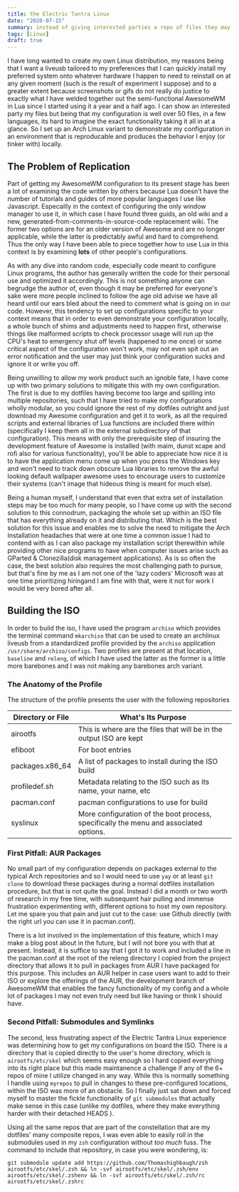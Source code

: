 ```yaml
---
title: the Electric Tantra Linux
date: "2020-07-15"
summary: instead of giving interested parties a repo of files they may browse through, I have opted to show them what my environment is like by giving them a live version of it to use by bundling it into a ISO.
tags: [Linux]
draft: true
---
```


I have long wanted to create my own Linux distribution, my reasons being that I want a liveusb tailored to my preferences that I can quickly install my preferred system onto whatever hardware I happen to need to reinstall on at any given moment (such is the result of experiment I suppose) and to a greater extent because screenshots or gifs do not really do justice to exactly what I have welded together out the semi-functional AwesomeWM in Lua since I started using it a year and a half ago. I can show an interested party my files but being that my configuration is well over 50 files, in a few languages, its hard to imagine the exact functionality taking it all in at a glance. So I set up an Arch Linux variant to demonstrate my configuration in an environment that is reproducable and produces the behavior I enjoy (or tinker with) locally. 

## The Problem of Replication

Part of getting my AwesomeWM configuration to its present stage has been a lot of examining the code written by others because Lua doesn't have the number of tutorials and guides of more popular languages I use like Javascript. Especailly in the context of configuring the only window manager to use it, in which case I have found three guids, an old wiki and a new, generated-from-comments-in-source-code replacement wiki. The former two options are for an older version of Awesome and are no longer applicable, while the latter is predictably awful and hard to comprehend. Thus the only way I have been able to piece together how to use Lua in this context is by examining **lots** of other people's configurations. 

As with any dive into random code, especially code meant to configure Linux programs, the author has generally written the code for their personal use and optimized it accordingly. This is not something anyone can begrudge the author of, even though it may be preferred for everyone's sake were more people inclined to follow the age old advise we have all heard until our ears bled about the need to comment what is going on in our code. However, this tendency to set up configurations specific to your context means that in order to even demonstrate your configuration locally, a whole bunch of shims and adjustments need to happen first, otherwise things like malformed scripts to check processor usage will run up the CPU's heat to emergency shut off levels (happened to me once) or some critical aspect of the configuration won't work, may not even spit out an error notification and the user may just think your configuration sucks and ignore it or write you off. 

Being unwilling to allow my work product such an ignoble fate, I have come up with two primary solutions to mitigate this with my own configuration. The first is due to my dotfiles having become too large and spilling into multiple repositories, such that I have tried to make my configurations wholly modular, so you could ignore the rest of my dotfiles outright and just download my Awesome configuration and get it to work, as all the required scripts and external libraries of Lua functions are included there within (specifically I keep them all in the external subdirectory of that configuration). This means with only the prerequisite step of insuring the development feature of Awesome is installed (with maim, dunst xcape and rofi also for various functionality), you'll be able to appreciate how nice it is to have the application menu come up when you press the Windows key and won't need to track down obscure Lua libraries to remove the awful looking default wallpaper awesome uses to encourage users to customize their systems (can't image that hideous thing is meant for much else). 

Being a human myself, I understand that even that extra set of installation steps may be too much for many people, so I have come up with the second solution to this connodrum, packaging the whole set up within an ISO file that has everything already on it and distributing that. Which is the best solution for this issue and enables me to solve the need to mitigate the Arch Installation headaches that were at one time a common issue I had to contend with as I can also package my installation script therewithin while providing other nice programs to have when computer issues arise such as GParted & Clonezilla(disk management applications). As is so often the case, the best solution also requires the most challenging path to pursue, but that's fine by me as I am not one of the 'lazy coders' Microsoft was at one time prioritizing hiringand I am fine with that, were it not for work I would be very bored after all. 

## Building the ISO

In order to build the iso, I have used the program `archiso` which provides the terminal command `mkarchiso` that can be used to create an archlinux liveusb from a standardized profile provided by the `archiso` application `/usr/share/archiso/configs`. Two profiles are present at that location, `baseline` and `releng`, of which I have used the latter as the former is a little more barebones and I was not making any barebones arch variant.   

### The Anatomy of the Profile
The structure of the profile presents the user with the following repositories

| Directory or File | What's Its Purpose |
|-------------------|--------------------|
| airootfs | This is where are the files that will be in the output ISO are kept |
| efiboot | For boot entries |
| packages.x86_64 | A list of packages to install during the ISO build |
| profiledef.sh | Metadata relating to the ISO such as its name, your name, etc | 
| pacman.conf | pacman configurations to use for build |
| syslinux | More configuration of the boot process, specifically the menu and associated options. |

### First Pitfall: AUR Packages 
No small part of my configuration depends on packages external to the typical Arch repositories and so I would need to use `yay` or at least `git clone` to download these packages during a normal dotfiles installation procedure, but that is not quite the goal. Instead I did a month or two worth of research in my free time, with subsequent hair pulling and immense frustration experimenting with, different options to host my own repository. Let me spare you that pain and just cut to the case: use Github directly (with the right url you can use it in pacman.conf). 

There is a lot involved in the implementation of this feature, which I may make a blog post about in the future, but I will not bore you with that at present. Instead, it is suffice to say that I got it to work and included a line in the pacman.conf at the root of the releng directory I copied from the project directory that allows it to pull in packages from AUR I have packaged for this purpose. This includes an AUR helper in case users want to add to their ISO or explore the offerings of the AUR, the development branch of AwesomeWM that enables the fancy functionality of my config and a whole lot of packages I may not even truly need but like having or think I should have. 

### Second Pitfall: Submodules and Symlinks
The second, less frustrating aspect of the Electric Tantra Linux experience was determining how to get my configurations on board the ISO. There is a directory that is copied directly to the user's home directory, which is `airootfs/etc/skel` which seems easy enough so I hard copied everything into its right place but this made maintanence a challenge if any of the 6+ repos of mine I utilize changed in any way. While this is normally something I handle using `myrepos` to pull in changes to these pre-configured locations, within the ISO was more of an obstacle. So I finally just sat down and forced myself to master the fickle functionality of `git submodules` that actually make sense in this case (unlike my dotfiles, where they make everything harder with their detached HEADS ). 

Using all the same repos that are part of the constellation that are my dotfiles' many composite repos, I was even able to easily roll in the submodules used in my `zsh` configuration without *too much* fuss. The command to include that repository, in case you were wondering, is:

``git submodule update add https://github.com/Thomashighbaugh/zsh airootfs/etc/skel/.zsh && ln -svf airootfs/etc/skel/.zsh/env airootfs/etc/skel/.zshenv && ln -svf airootfs/etc/skel/.zsh/rc airootfs/etc/skel/.zshrc``
